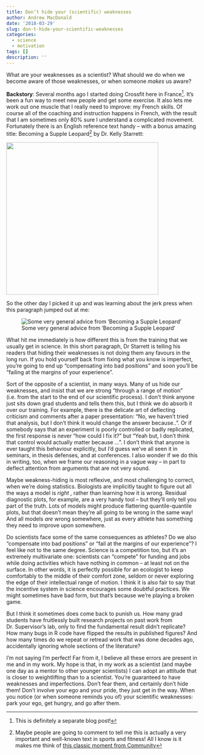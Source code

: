 ```yaml
---
title: Don’t hide your (scientific) weaknesses
author: Andrew MacDonald
date: '2018-03-29'
slug: don-t-hide-your-scientific-weaknesses
categories:
  - science
  - motivation
tags: []
description: ''
---
```


What are your weaknesses as a scientist? What should we do when we become aware of those weaknesses, or when someone _makes_ us aware?

**Backstory**: Several months ago I started doing Crossfit here in France^[This is definitely a separate blog post!]. It's been a fun way to meet new people and get some exercise. It also lets me work out one muscle that I really need to improve: my French skills. Of course all of the coaching and instruction happens in French, with the result that I am sometimes only 80% sure I understand a complicated movement. Fortunately there is an English reference text handy -- with a bonus amazing title: Becoming a Supple Leopard^[Maybe people are going to comment to tell me this is actually a very important and well-known text in sports and fitness! All I know is it makes me think of [this classic moment from Community](https://www.youtube.com/watch?v=94KsLWydewM)] by Dr. Kelly Starrett:

![](/post/2018-03-29-don-t-hide-your-scientific-weaknesses_files/leopardbook.jpeg){width=400px}

So the other day I picked it up and was learning about the jerk press when this paragraph jumped out at me: 

![Some very general advice from ‘Becoming a Supple Leopard'](/post/2018-03-29-don-t-hide-your-scientific-weaknesses_files/workout_book.jpg)

What hit me immediately is how different this is from the training that we usually get in science. In this short paragraph, Dr Starrett is telling his readers that hiding their weaknesses is not doing them any favours in the long run. If you hold yourself back from fixing what you know is imperfect, you're going to end up "compensating into bad positions" and soon you'll be "failing at the margins of your experience". 

Sort of the opposite of a scientist, in many ways. Many of us hide our weaknesses, and insist that we are strong "through a range of motion" (i.e. from the start to the end of our scientific process). I don't think anyone just sits down grad students and tells them this, but I think we do absorb it over our training. For example, there is the delicate art of deflecting criticism and comments after a paper presentation: "No, we haven't tried that analysis, but I don't think it would change the answer because..". Or if somebody says that an experiment is poorly controlled or badly replicated, the first response is never "how could I fix it?" but "Yeah but, I don't think that control would actually matter because ...". I don't think that anyone is ever taught this behaviour explicitly, but I'd guess we've all seen it in seminars, in thesis defenses, and at conferences. I also wonder if  we do this in writing, too, when we frame our reasoning in a vague way -- in part to deflect attention from arguments that are not very sound.

Maybe weakness-hiding is most reflexive, and most challenging to correct, when we're doing statistics. Biologists are implicitly taught to figure out all the ways a model is _right_ , rather than learning how it is wrong. Residual diagnostic plots, for example, are a very handy tool -- but they'll only tell you part of the truth. Lots of models might produce flattering quantile-quantile plots, but that doesn't mean they're all going to be wrong in the same way! And all models _are_ wrong somewhere, just as every athlete has something they need to improve upon somewhere. 

Do scientists face some of the same consequences as athletes? Do we also "compensate into bad positions" or "fail at the margins of our experience"? I feel like not to the same degree. Science is a competition too, but it's an extremely multivariate one: scientists can "compete" for funding and jobs while doing activities which have nothing in common -- at least not on the surface. In other words, it is perfectly possible for an ecologist to keep comfortably to the middle of their comfort zone, seldom or never exploring the edge of their intellectual range of motion. I think it is also fair to say that the incentive system in science encourages some doubtful practices. We might sometimes have bad form, but that's because we're playing a broken game. 

But I think it sometimes does come back to punish us. How many grad students have fruitlessly built research projects on past work from Dr. Supervisor's lab, only to find the fundamental result didn't replicate? How many bugs in R code have flipped the results in published figures? And how many times do we repeat or retread work that was done decades ago, accidentally ignoring whole sections of the literature? 

I'm not saying I'm perfect! Far from it, I believe all these errors are present in me and in my work. My hope is that, in my work as a scientist (and maybe one day as a mentor to other younger scientists) I can adopt an attitude that is closer to weightlifting than to a scientist. You're guaranteed to have weaknesses and imperfections. Don't fear them, and certainly don't hide them! Don't involve your ego and your pride, they just get in the way. When you notice (or when someone reminds you of) your scientific weaknesses: park your ego, get hungry, and go after them.  
